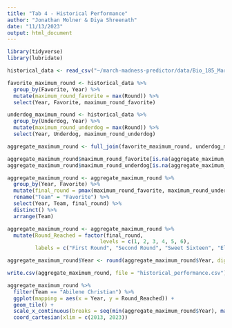 ```yaml
---
title: "Tab 4 - Historical Performance"
author: "Jonathan Molner & Diya Shreenath"
date: "11/13/2023"
output: html_document
---
```


```r
library(tidyverse)
library(lubridate)
```

```r
historical_data <- read_csv("~/march-madness-predictor/data/Bio_185_March_Madness_Data.csv")
```

```r
favorite_maximum_round <- historical_data %>%
  group_by(Favorite, Year) %>%
  mutate(maximum_round_favorite = max(Round)) %>%
  select(Year, Favorite, maximum_round_favorite)
```

```r
underdog_maximum_round <- historical_data %>%
  group_by(Underdog, Year) %>%
  mutate(maximum_round_underdog = max(Round)) %>%
  select(Year, Underdog, maximum_round_underdog)
```

```r
aggregate_maximum_round <- full_join(favorite_maximum_round, underdog_maximum_round, by = c("Year" = "Year", "Favorite" = "Underdog"))
```

```r
aggregate_maximum_round$maximum_round_favorite[is.na(aggregate_maximum_round$maximum_round_favorite)] <- 0
aggregate_maximum_round$maximum_round_underdog[is.na(aggregate_maximum_round$maximum_round_underdog)] <- 0
```

```r
aggregate_maximum_round <- aggregate_maximum_round %>%
  group_by(Year, Favorite) %>%
  mutate(final_round = pmax(maximum_round_favorite, maximum_round_underdog)) %>%
  rename("Team" = "Favorite") %>%
  select(Year, Team, final_round) %>%
  distinct() %>%
  arrange(Team)
```

```r
aggregate_maximum_round <- aggregate_maximum_round %>%
  mutate(Round_Reached = factor(final_round,
                              levels = c(1, 2, 3, 4, 5, 6),
         labels = c("First Round", "Second Round", "Sweet Sixteen", "Elite Eight", "Final Four", "Championship Game")))
```

```r
aggregate_maximum_round$Year <- round(aggregate_maximum_round$Year, digits = 0)
```

```r
write.csv(aggregate_maximum_round, file = "historical_performance.csv")
```

```r
aggregate_maximum_round %>%
  filter(Team == "Abilene Christian") %>%
  ggplot(mapping = aes(x = Year, y = Round_Reached)) +
  geom_tile() +
  scale_x_continuous(breaks = seq(min(aggregate_maximum_round$Year), max(aggregate_maximum_round$Year), by = 1)) +
  coord_cartesian(xlim = c(2013, 2023))
```


